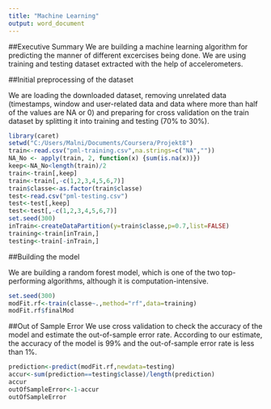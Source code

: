 ```yaml
---
title: "Machine Learning"
output: word_document
---
```


##Executive Summary
We are building a machine learning algorithm for predicting the manner of different excercises being done. We are using training and testing dataset extracted with the help of accelerometers.

##Initial preprocessing of the dataset

We are loading the downloaded dataset, removing unrelated data (timestamps, window and user-related data and data where more than half of the values are NA or 0) and preparing for cross validation on the train dataset by splitting it into training and testing (70% to 30%). 

```r
library(caret)
setwd("C:/Users/Malni/Documents/Coursera/Projekt8")
train<-read.csv("pml-training.csv",na.strings=c("NA",""))
NA_No <- apply(train, 2, function(x) {sum(is.na(x))})
keep<-NA_No<length(train)/2
train<-train[,keep]
train<-train[,-c(1,2,3,4,5,6,7)]
train$classe<-as.factor(train$classe)
test<-read.csv("pml-testing.csv")
test<-test[,keep]
test<-test[,-c(1,2,3,4,5,6,7)]
set.seed(300)
inTrain<-createDataPartition(y=train$classe,p=0.7,list=FALSE)
training<-train[inTrain,]
testing<-train[-inTrain,]
```

##Building the model  

We are building a random forest model, which is one of the two top-performing algorithms, although it is computation-intensive. 

```r
set.seed(300)
modFit.rf<-train(classe~.,method="rf",data=training)
modFit.rf$finalMod
```

##Out of Sample Error
We use cross validation to check the accuracy of the model and estimate the out-of-sample error rate. According to our estimate, the accuracy of the model is 99% and the out-of-sample error rate is less than 1%.
```r
prediction<-predict(modFit.rf,newdata=testing)
accur<-sum(prediction==testing$classe)/length(prediction)
accur
outOfSampleError<-1-accur
outOfSampleError
```
